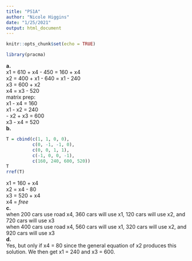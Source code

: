 ```yaml
---
title: "PS1A"
author: "Nicole Higgins"
date: "1/25/2021"
output: html_document
---
```


```r
knitr::opts_chunk$set(echo = TRUE)
```

```r
library(pracma)
```

**a.**  
x1 = 610 + x4 - 450 = 160 + x4  
x2 = 400 + x1 - 640 = x1 - 240  
x3 = 600 + x2  
x4 = x3 - 520  
matrix prep:  
x1           - x4 = 160  
x1 - x2           = 240  
   - x2 + x3      = 600  
          x3 - x4 = 520  
**b.**
```r
T = cbind(c(1, 1, 0, 0),
          c(0, -1, -1, 0),
          c(0, 0, 1, 1),
          c(-1, 0, 0, -1),
          c(160, 240, 600, 520))
T
rref(T)
```
x1 = 160 + x4  
x2 = x4 - 80  
x3 = 520 + x4  
x4 = *free*  
**c.**  
when 200 cars use road x4, 360 cars will use x1, 120 cars will use x2, and 720 cars will use x3  
when 400 cars use road x4, 560 cars will use x1, 320 cars will use x2, and 920 cars will use x3  
**d.**  
Yes, but only if x4 = 80 since the general equation of x2 produces this solution. We then get x1 = 240 and x3 = 600.

